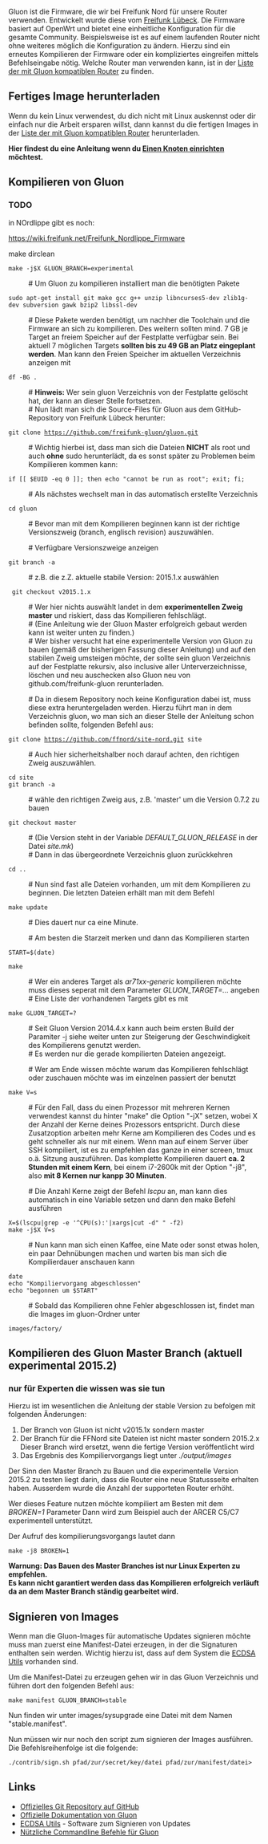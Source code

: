 {{Navigation_Freifunk_Nord}}

Gluon ist die Firmware, die wir bei Freifunk Nord für unsere Router verwenden. Entwickelt wurde diese vom [http://freifunk.metameute.de/ Freifunk Lübeck]. Die Firmware basiert auf OpenWrt und bietet eine einheitliche Konfiguration für die gesamte Community. Beispielsweise ist es auf einem laufenden Router nicht ohne weiteres möglich die Konfiguration zu ändern. Hierzu sind ein erneutes Kompilieren der Firmware oder ein kompliziertes eingreifen mittels Befehlseingabe nötig.
Welche Router man verwenden kann, ist in der [[Freifunk_Nord/Liste der mit Gluon kompatiblen Router|Liste der mit Gluon kompatiblen Router]] zu finden.

== Fertiges Image herunterladen ==
Wenn du kein Linux verwendest, du dich nicht mit Linux auskennst oder dir einfach nur die Arbeit ersparen willst, dann kannst du die fertigen Images in der [[Freifunk_Nord/Liste der mit Gluon kompatiblen Router|Liste der mit Gluon kompatiblen Router]] herunterladen.

'''Hier findest du eine Anleitung wenn du [[Freifunk_Nord/Einen Knoten einrichten|Einen Knoten einrichten]] möchtest.'''

== Kompilieren von Gluon ==

===TODO===
in NOrdlippe gibt es noch:

https://wiki.freifunk.net/Freifunk_Nordlippe_Firmware

make dirclean 

 make -j$X GLUON_BRANCH=experimental


: # Um Gluon zu kompilieren installiert man die benötigten Pakete

 sudo apt-get install git make gcc g++ unzip libncurses5-dev zlib1g-dev subversion gawk bzip2 libssl-dev

: # Diese Pakete werden benötigt, um nachher die Toolchain und die Firmware an sich zu kompilieren. Des weitern sollten mind. 7 GB je Target an freiem Speicher auf der Festplatte verfügbar sein. Bei aktuell 7 möglichen Targets '''sollten bis zu 49 GB an Platz eingeplant werden'''. Man kann den Freien Speicher im aktuellen Verzeichnis anzeigen mit

 df -BG .

: # '''Hinweis:''' Wer sein gluon Verzeichnis von der Festplatte gelöscht hat, der kann an dieser Stelle fortsetzen.<br>
: # Nun lädt man sich die Source-Files für Gluon aus dem GitHub-Repository von Freifunk Lübeck herunter:

 git clone https://github.com/freifunk-gluon/gluon.git

: # Wichtig hierbei ist, dass man sich die Dateien '''NICHT''' als root und auch '''ohne''' sudo herunterlädt, da es sonst später zu Problemen beim Kompilieren kommen kann:
<pre>
if [[ $EUID -eq 0 ]]; then echo "cannot be run as root"; exit; fi;
</pre>
: # Als nächstes wechselt man in das automatisch erstellte Verzeichnis

 cd gluon

: # Bevor man mit dem Kompilieren beginnen kann ist der richtige Versionszweig (branch, englisch revision) auszuwählen.

: # Verfügbare Versionszweige anzeigen

 git branch -a

: # z.B. die z.Z. aktuelle stabile Version: 2015.1.x auswählen

  git checkout v2015.1.x

: # Wer hier nichts auswählt landet in dem '''experimentellen Zweig master''' und riskiert, dass das Kompilieren fehlschlägt.
: # (Eine Anleitung wie der Gluon Master erfolgreich gebaut werden kann ist weiter unten zu finden.)
: # Wer bisher versucht hat eine experimentelle Version von Gluon zu bauen (gemäß der bisherigen Fassung dieser Anleitung) und auf den stabilen Zweig umsteigen möchte, der sollte sein gluon Verzeichnis auf der Festplatte rekursiv, also inclusive aller Unterverzeichnisse, löschen und neu auschecken also Gluon neu von github.com/freifunk-gluon rerunterladen.

: # Da in diesem Repository noch keine Konfiguration dabei ist, muss diese extra heruntergeladen werden. Hierzu führt man in dem Verzeichnis gluon, wo man sich an dieser Stelle der Anleitung schon befinden sollte, folgenden Befehl aus:

 git clone https://github.com/ffnord/site-nord.git site

: # Auch hier sicherheitshalber noch darauf achten, den richtigen Zweig auszuwählen.

 cd site
 git branch -a
 
: #  wähle den richtigen Zweig aus, z.B. 'master' um die Version 0.7.2 zu bauen
 
 git checkout master

: # (Die Version steht in der Variable ''DEFAULT_GLUON_RELEASE'' in der Datei ''site.mk'')
: # Dann in das übergeordnete Verzeichnis gluon zurückkehren

 cd ..

: # Nun sind fast alle Dateien vorhanden, um mit dem Kompilieren zu beginnen. Die letzten Dateien erhält man mit dem Befehl

 make update

: # Dies dauert nur ca eine Minute. 

: # Am besten die Starzeit merken und dann das Kompilieren starten

 START=$(date)

 make
 
: # Wer ein anderes Target als ''ar71xx-generic'' kompilieren möchte muss dieses seperat mit dem Parameter ''GLUON_TARGET=...'' angeben
: # Eine Liste der vorhandenen Targets gibt es mit 

 make GLUON_TARGET=?

: # Seit Gluon Version 2014.4.x kann auch beim ersten Build der Paramiter -j siehe weiter unten zur Steigerung der Geschwindigkeit des Kompilierens genutzt werden.
: # Es werden nur die gerade kompilierten Dateien angezeigt.

: # Wer am Ende wissen möchte warum das Kompilieren fehlschlägt oder zuschauen möchte was im einzelnen passiert der benutzt

 make V=s

: # Für den Fall, dass du einen Prozessor mit mehreren Kernen verwendest kannst du hinter "make" die Option "-jX" setzen, wobei X der Anzahl der Kerne deines Prozessors entspricht. Durch diese Zusatzoption arbeiten mehr Kerne am Kompilieren des Codes und es geht schneller als nur mit einem. Wenn man auf einem Server über SSH kompiliert, ist es zu empfehlen das ganze in einer screen, tmux o.ä. Sitzung auszuführen. Das komplette Kompilieren dauert '''ca. 2 Stunden mit einem Kern''', bei einem i7-2600k mit der Option "-j8", also '''mit 8 Kernen nur kanpp 30 Minuten'''.

: # Die Anzahl Kerne zeigt der Befehl ''lscpu'' an, man kann dies automatisch in eine Variable setzen und dann den make Befehl ausführen

 X=$(lscpu|grep -e '^CPU(s):'|xargs|cut -d" " -f2)
 make -j$X V=s

: # Nun kann man sich einen Kaffee, eine Mate oder sonst etwas holen, ein paar Dehnübungen machen und warten bis man sich die Kompilierdauer anschauen kann

 date
 echo "Kompiliervorgang abgeschlossen"
 echo "begonnen um $START"

: # Sobald das Kompilieren ohne Fehler abgeschlossen ist, findet man die Images im gluon-Ordner unter

 images/factory/

== Kompilieren des Gluon Master Branch (aktuell experimental 2015.2) ==
===nur für Experten die wissen was sie tun ===

Hierzu ist im wesentlichen die Anleitung der stable Version zu befolgen mit folgenden Änderungen:

# Der Branch von Gluon ist nicht v2015.1x sondern master
# Der Branch für die FFNord site Dateien ist nicht master sondern 2015.2.x<br>Dieser Branch wird ersetzt, wenn die fertige Version veröffentlicht wird 
# Das Ergebnis des Kompiliervorgangs liegt unter ''./output/images''

Der Sinn den Master Branch zu Bauen und die experimentelle Version 2015.2 zu testen liegt darin, dass die Router eine neue Statussseite erhalten haben. Ausserdem wurde die Anzahl der supporteten Router erhöht.

Wer dieses Feature nutzen möchte kompiliert am Besten mit dem ''BROKEN=1'' Parameter
Dann wird zum Beispiel auch der ARCER C5/C7 experimentell unterstützt.

Der Aufruf des kompilierungsvorgangs lautet dann 

 make -j8 BROKEN=1 

<b>Warnung: Das Bauen des Master Branches ist nur Linux Experten zu empfehlen.<br/> 
Es kann nicht garantiert werden dass das Kompilieren erfolgreich verläuft da an dem Master Branch ständig gearbeitet wird.</b>

==Signieren von Images==

Wenn man die Gluon-Images für automatische Updates signieren möchte muss man zuerst eine Manifest-Datei erzeugen, in der die Signaturen enthalten sein werden. Wichtig hierzu ist, dass auf dem System die [[ECDSA Util|ECDSA Utils]] vorhanden sind.

Um die Manifest-Datei zu erzeugen gehen wir in das Gluon Verzeichnis und führen dort den folgenden Befehl aus:

 make manifest GLUON_BRANCH=stable

Nun finden wir unter images/sysupgrade eine Datei mit dem Namen "stable.manifest".

Nun müssen wir nur noch den script zum signieren der Images ausführen. Die Befehlsreihenfolge ist die folgende:

 ./contrib/sign.sh pfad/zur/secret/key/datei pfad/zur/manifest/datei>


== Links ==

* [https://github.com/freifunk-gluon/gluon Offizielles Git Repository auf GitHub]
* [http://gluon.readthedocs.org/en/v2015.1.2/ Offizielle Dokumentation von Gluon]
* [[ECDSA Util|ECDSA Utils]] - Software zum Signieren von Updates
* [https://github.com/freifunk-gluon/gluon/wiki/Commandline-administration/ Nützliche Commandline Befehle für Gluon]
